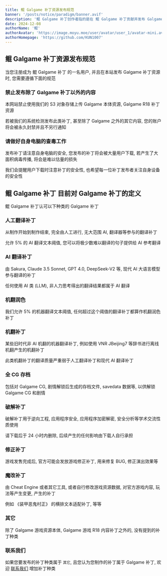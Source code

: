 ```yaml
---
title: 鲲 Galgame 补丁资源发布规范
banner: '/posts/notice/paradigm/banner.avif'
description: '鲲 Galgame 补丁创作者指的是在 鲲 Galgame 补丁贡献并发布 Galgame 补丁资源的众多 Galgame 爱好者, 它由无数热爱 Galgame 的人们组成'
date: 2024-12-08
authorName: '鲲'
authorAvatar: 'https://image.moyu.moe/user/avatar/user_1/avatar-mini.avif'
authorHomepage: 'https://github.com/KUN1007'
---
```


## 鲲 Galgame 补丁资源发布规范

当您注册成为 鲲 Galgame 补丁 的一名用户, 并且在本站发布 Galgame 补丁资源 时, 您需要遵循下面的规范

### 禁止发布除了 Galgame 补丁以外的内容

本网站禁止使用我们的 S3 对象存储上传 Galgame 本体资源, Galgame R18 补丁资源

若被我们的系统检测发布此类补丁, 甚至除了 Galgame 之外的其它内容, 您的账户将会被永久封禁并且不另行通知

### 请做好自身电脑的查毒工作

发布补丁请注意自身电脑的安全, 您发布的补丁将会被大量用户下载, 若产生了大面积病毒传播, 将会是难以估量的损失

我们会提醒用户下载时注意补丁的安全性, 也希望每一位补丁发布者关注自身设备的安全性

## 鲲 Galgame 补丁 目前对 Galgame 补丁的定义

鲲 Galgame 补丁认可以下种类的 Galgame 补丁

### 人工翻译补丁

从制作开始到制作结束, 完全由人工进行, 无大范围 AI, 翻译器等参与的翻译补丁

允许 5% 的 AI 翻译文本阈值, 您可以将极少数难以翻译的句子提供给 AI 参考翻译

### AI 翻译补丁

由 Sakura, Claude 3.5 Sonnet, GPT 4.0, DeepSeek-V2 等, 现代 AI 大语言模型参与翻译的补丁

任何使用 AI 类 (LLM), 非人力思考得出的翻译结果都属于 AI 翻译

### 机翻润色

我们允许 5% 的机器翻译文本阈值, 任何超过这个阈值的翻译补丁都算作机翻润色补丁

### 机翻补丁

某些旧时代非 AI 机翻的机器翻译补丁, 例如使用 VNR JBeijing7 等辞书进行离线机翻产生的机翻补丁

此类机翻补丁的翻译质量严重弱于人工翻译补丁和现代 AI 翻译补丁

### 全 CG 存档

包括对 Galgame CG, 剧情解锁后生成的存档文件, savedata 数据等, 以供解锁 Galgame CG 和剧情

### 破解补丁

破解补丁用于逆向工程, 应用程序安全, 应用程序加密解密, 安全分析等学术交流性质使用

请下载后于 24 小时内删除, 后续产生的任何影响由下载人自行承担

### 修正补丁

游戏发售完成后, 官方可能会发放游戏修正补丁, 用来修复 BUG, 修正演出效果等

### 魔改补丁

由 Cheat Engine 或者其它工具, 或者自行修改游戏资源数据, 对官方游戏内容, 玩法等产生变更, 产生的补丁

例如 《装甲恶鬼村正》 的横排文本适配补丁, 等等

### 其它

除了 Galgame 游戏资源本体, Galgame 游戏 R18 内容补丁之外的, 没有提到的补丁种类

### 联系我们

如果您要发布的补丁种类属于 `其它`, 且您认为您制作的补丁属于 Galgame 补丁, 欢迎 [联系我们](/about/notice/feedback) 增加补丁种类
